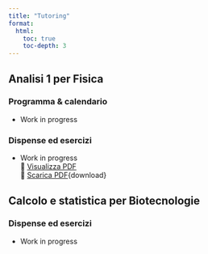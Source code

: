```yaml
---
title: "Tutoring"
format:
  html:
    toc: true
    toc-depth: 3
---
```


## Analisi 1 per Fisica

### Programma & calendario
- Work in progress

### Dispense ed esercizi
- Work in progress  
  🔗 [Visualizza PDF](files/tutoring/analisi1/esercizi_set_01_derivate.pdf){target="_blank"}  
  🔽 [Scarica PDF](files/tutoring/analisi1/esercizi_set_01_derivate.pdf){download}

## Calcolo e statistica per Biotecnologie

### Dispense ed esercizi
- Work in progress

